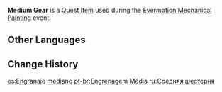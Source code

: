 {{Item Infobox
|id           = 101848
|image        = Item Medium Gear.png
|type         = Quest Items
|group        = Event Items
|quality      = 1
|description  = A medium gear. "The pivotal one," as we call it.
|event        = Evermotion Mechanical Painting
}}
'''Medium Gear''' is a [[Quest Item]] used during the [[Evermotion Mechanical Painting]] event.

==Other Languages==
{{Other Languages
|default_hidden = 1
|en      = Medium Gear
|zhs     = 中型齿轮
|zhs_rm  = Zhōngxíng Chǐlún
|zht     = 中型齒輪
|zht_rm  = Zhōngxíng Chǐlún
|ja      = ミドルギア
|ja_rm   = Midoru Gia
|ko      = 중형 톱니바퀴
|es      = Engranaje mediano
|fr      = Engrenage moyen
|ru      = Средняя шестерня
|th      = เฟืองขนาดกลาง
|th_rm   = 
|vi      = Bánh Răng Vừa
|de      = Mittelgroßes Zahnrad
|id      = Roda Gigi Sedang
|pt      = Engrenagem Média
}}

==Change History==
{{Change History|2.8}}

[[es:Engranaje mediano]]
[[pt-br:Engrenagem Média]]
[[ru:Средняя шестерня]]